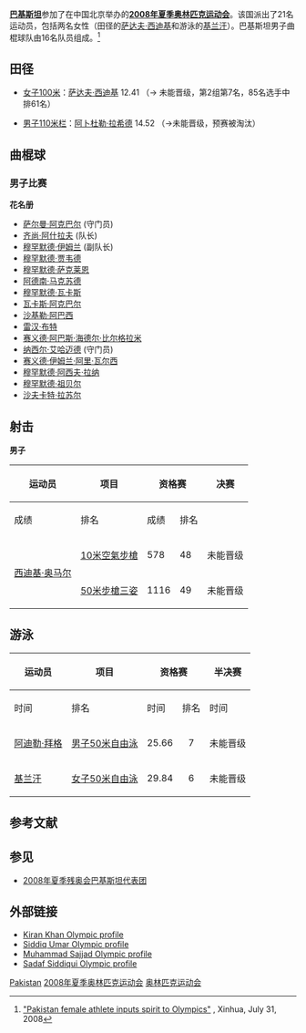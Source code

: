 {{Infobox Country Olympics
|NOC=PAK
|games=2008年夏季
|competitors=21
|sports=
|flagbearer=[[阿什拉夫|阿什拉夫]]
|gold=
|silver=
|bronze=
|total=
|rank=
}}

'''[[巴基斯坦|巴基斯坦]]'''参加了在中国北京举办的'''[[2008年夏季奥林匹克运动会|2008年夏季奥林匹克运动会]]'''。该国派出了21名运动员，包括两名女性（田径的[[萨达夫·西迪基|萨达夫·西迪基]]和游泳的[[基兰汗|基兰汗]]）。巴基斯坦男子曲棍球队由16名队员组成。<ref>[http://news.xinhuanet.com/english/2008-07/31/content_8872035.htm "Pakistan female athlete inputs spirit to Olympics"] {{Wayback|url=http://news.xinhuanet.com/english/2008-07/31/content_8872035.htm |date=20160303172929 }}, Xinhua, July 31, 2008</ref>

==<!-- 注释出：[[Image:Athletics_2008.gif|30px]] --> 田径==
{{main|2008年夏季奥林匹克运动会田径比赛}}
* [[2008年夏季奧林匹克運動會田徑比賽－女子100米|女子100米]]：[[萨达夫·西迪基|萨达夫·西迪基]] 12.41 （→ 未能晋级，第2组第7名，85名选手中排61名）

* [[2008年夏季奧林匹克运动会田径比赛－男子110米栏|男子110米栏]]：[[阿卜杜勒·拉希德|阿卜杜勒·拉希德]] 14.52 （→未能晋级，预赛被淘汰）

==<!-- 注释出：[[Image:Hockey_2008.gif|30px]] -->曲棍球==
{{main|2008年夏季奥林匹克运动会曲棍球比赛}}

===男子比赛===
'''花名册'''
* [[萨尔曼·阿克巴尔|萨尔曼·阿克巴尔]] (守门员)
* [[齐尚·阿什拉夫|齐尚·阿什拉夫]] (队长)
* [[穆罕默德·伊姆兰|穆罕默德·伊姆兰]] (副队长)
* [[穆罕默德·贾韦德|穆罕默德·贾韦德]]
* [[穆罕默德·萨克莱恩|穆罕默德·萨克莱恩]]
* [[阿德南·马克苏德|阿德南·马克苏德]]
* [[穆罕默德·瓦卡斯|穆罕默德·瓦卡斯]]
* [[瓦卡斯·阿克巴尔|瓦卡斯·阿克巴尔]]
* [[沙基勒·阿巴西|沙基勒·阿巴西]]
* [[雷汉·布特|雷汉·布特]]
* [[赛义德·阿巴斯·海德尔·比尔格拉米|赛义德·阿巴斯·海德尔·比尔格拉米]]
* [[纳西尔·艾哈迈德|纳西尔·艾哈迈德]] (守门员)
* [[赛义德·伊姆兰·阿里·瓦尔西|赛义德·伊姆兰·阿里·瓦尔西]]
* [[穆罕默德·阿西夫·拉纳|穆罕默德·阿西夫·拉纳]]
* [[穆罕默德·祖贝尔|穆罕默德·祖贝尔]]
* [[沙夫卡特·拉苏尔|沙夫卡特·拉苏尔]]

==<!-- 注释出：[[Image:Shooting_2008.gif|30px]] --> 射击==
{{main|2008年夏季奥林匹克运动会射击比赛|2008年夏季奥林匹克运动会射击比赛 - 资格赛}}

'''男子'''
{| class="wikitable" style="font-size:90%"
|-
!rowspan="2"|运动员
!rowspan="2"|项目
!colspan="2"|资格赛
!colspan="2"|决赛
!rowspan="2"|排名
|-
!成绩
!排名
!成绩
!排名
|-
|rowspan="2"|[[西迪基·奥马尔|西迪基·奥马尔]]
|[[2008年夏季奧林匹克運動會射擊比賽－男子10米空氣步槍|10米空氣步槍]]
|578
|48
|align=center colspan="3" |未能晋级
|-
|[[2008年夏季奧林匹克運動會射擊比賽－男子50米步槍三姿|50米步槍三姿]]
|1116
|49
|align=center colspan="3" |未能晋级
|}

==<!-- 注释出：[[Image:Swimming_2008.gif|30px]] --> 游泳==
{{main|2008年夏季奧林匹克運動會游泳比賽}}

{| class="wikitable" style="font-size:90%"
|-
!rowspan="2"|运动员
!rowspan="2"|项目
!colspan="2"|资格赛
!colspan="2"|半决赛
!colspan="1"|决赛
!rowspan="2"|排名
|-
!时间
!排名
!时间
!排名
!时间
|-
|[[阿迪勒·拜格|阿迪勒·拜格]] 
|[[2008年夏季奥林匹克运动会男子50米自由泳比赛|男子50米自由泳]]
|align=center|25.66
|align=center|7
|align="center" colspan="3" |未能晋级
|align=center|74
|-
|[[基兰汗|基兰汗]] 
|[[2008年夏季奥林匹克运动会女子50米自由泳比赛|女子50米自由泳]]
|align=center|29.84
|align=center|6
|align="center" colspan="3" |未能晋级
|align=center|69
|}

==参考文献==
{{reflist}}

==参见==
* [[2008年夏季残奥会巴基斯坦代表团|2008年夏季残奥会巴基斯坦代表团]]

==外部链接==
*[https://web.archive.org/web/20080818181843/http://results.beijing2008.cn/WRM/ENG/BIO/Athlete/7/229267.shtml Kiran Khan Olympic profile]
*[https://web.archive.org/web/20080908202145/http://results.beijing2008.cn/WRM/ENG/BIO/Athlete/6/238496.shtml Siddiq Umar Olympic profile]
*[https://web.archive.org/web/20080915101902/http://results.beijing2008.cn/WRM/ENG/BIO/Athlete/2/229312.shtml Muhammad Sajjad Olympic profile]
*[https://web.archive.org/web/20080912072414/http://results.beijing2008.cn/WRM/ENG/BIO/Athlete/4/229314.shtml Sadaf Siddiqui Olympic profile]
{{NOCin2008SummerOlympics}}

[[Category:2008年夏季奥林匹克运动会代表团|Pakistan]]
[[Category:奥林匹克运动会巴基斯坦代表团|2008年夏季奥林匹克运动会]]
[[Category:2008年巴基斯坦|奥林匹克运动会]]